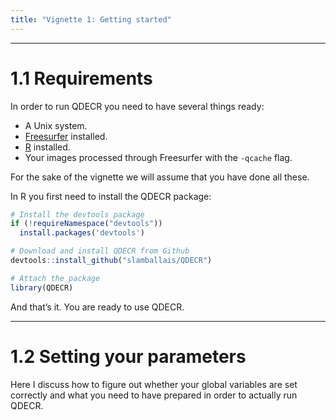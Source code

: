 ```yaml
---
title: "Vignette 1: Getting started"
---
```


---

# 1.1 Requirements

In order to run QDECR you need to have several things ready:

* A Unix system.
* [Freesurfer](https://surfer.nmr.mgh.harvard.edu/) installed.
* [R](https://www.r-project.org) installed.
* Your images processed through Freesurfer with the `-qcache` flag.

For the sake of the vignette we will assume that you have done all these.

In R you first need to install the QDECR package:
```r
# Install the devtools package
if (!requireNamespace("devtools"))
  install.packages('devtools')

# Download and install QDECR from Github
devtools::install_github("slamballais/QDECR")

# Attach the package
library(QDECR)

```

And that's it. You are ready to use QDECR. 

---

# 1.2 Setting your parameters

Here I discuss how to figure out whether your global variables are set correctly and what you need to have prepared in order to actually run QDECR.